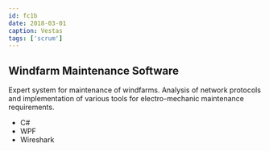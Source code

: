 ```yaml
---
id: fc1b
date: 2018-03-01
caption: Vestas
tags: ['scrum']
---
```



## Windfarm Maintenance Software

Expert system for maintenance of windfarms. Analysis of network protocols and implementation of various tools for electro-mechanic maintenance requirements.

- C#
- WPF
- Wireshark
